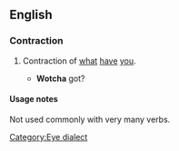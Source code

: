 ==English==
===Contraction===
{{en-cont}}
# {{slang|Eye-dialect}} Contraction of [[what]] [[have]] [[you]]. 
#* '''Wotcha''' got?

====Usage notes====
Not used commonly with very many verbs.

[[Category:Eye dialect]]